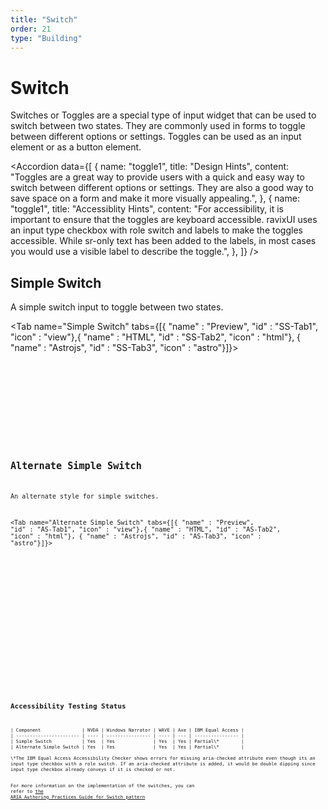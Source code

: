 ```yaml
---
title: "Switch"
order: 21
type: "Building"
---
```



# Switch

Switches or Toggles are a special type of input widget that can be used to switch between two states. They are commonly used in forms to toggle between different options or settings. Toggles can be used as an input element or as a button element.

<Accordion
  data={[
    {
      name: "toggle1",
      title: "Design Hints",
      content:
        "Toggles are a great way to provide users with a quick and easy way to switch between different options or settings. They are also a good way to save space on a form and make it more visually appealing.",
    },
    {
      name: "toggle1",
      title: "Accessiblity Hints",
      content:
        "For accessibility, it is important to ensure that the toggles are keyboard accessible. ravixUI uses an input type checkbox with role switch and labels to make the toggles accessible. While sr-only text has been added to the labels, in most cases you would use a visible label to describe the toggle.",
    },
  ]}
/>

## Simple Switch

A simple switch input to toggle between two states.

<Tab name="Simple Switch" tabs={[{ "name" : "Preview", "id" : "SS-Tab1", "icon" : "view"},{ "name" : "HTML", "id" : "SS-Tab2", "icon" : "html"}, { "name" : "Astrojs", "id" : "SS-Tab3", "icon" : "astro"}]}>

<section id ="SS-Tab1-panel" role="tabpanel" data-role="tabpanel" aria-labelledby="SS-Tab1">
<div class="flex items-center justify-center p-6">
<Toggle />
</div>

</section>

<section id ="SS-Tab2-panel" role="tabpanel" data-role="tabpanel" aria-labelledby="SS-Tab2" class="hidden">

<Code
  code={ToggleCode}
  lang="html"
  wrap="true"
  data-pagefind-ignore
/>

</section>

<section id ="SS-Tab3-panel" role="tabpanel" data-role="tabpanel" aria-labelledby="SS-Tab3" class="hidden">

<Code
  code={ToggleCodeAstro}
  lang="astro"
  title="SimpleSwitch.astro"
  wrap="true"
  data-pagefind-ignore
/>

</section>

</Tab>

## Alternate Simple Switch

An alternate style for simple switches.

<Tab name="Alternate Simple Switch" tabs={[{ "name" : "Preview", "id" : "AS-Tab1", "icon" : "view"},{ "name" : "HTML", "id" : "AS-Tab2", "icon" : "html"}, { "name" : "Astrojs", "id" : "AS-Tab3", "icon" : "astro"}]}>

<section id ="AS-Tab1-panel" role="tabpanel" data-role="tabpanel" aria-labelledby="AS-Tab1">
<div class="flex items-center justify-center p-6">
<ToggleAlt />
</div>

</section>

<section id ="AS-Tab2-panel" role="tabpanel" data-role="tabpanel" aria-labelledby="AS-Tab2" class="hidden">

<Code
  code={ToggleAltCode}
  lang="html"
  wrap="true"
  data-pagefind-ignore
/>

</section>

<section id ="AS-Tab3-panel" role="tabpanel" data-role="tabpanel" aria-labelledby="AS-Tab3" class="hidden">

<Code
  code={ToggleAltCodeAstro}
  lang="astro"
  title="AlternateSimpleSwitch.astro"
  wrap="true"
  data-pagefind-ignore
/>

</section>

</Tab>

## Accessibility Testing Status
<TableWrapper>
| Component               | NVDA | Windows Narrator | WAVE | Axe | IBM Equal Access |
| ----------------------- | ---- | ---------------- | ---- | --- | ---------------- |
| Simple Switch           | Yes  | Yes              | Yes  | Yes | Partial\*        |
| Alternate Simple Switch | Yes  | Yes              | Yes  | Yes | Partial\*        |
</TableWrapper>
\*The IBM Equal Access Accessibility Checker shows errors for missing aria-checked attribute even though its an input type checkbox with a role switch. If an aria-checked attribute is added, it would be double dipping since input type checkbox already conveys if it is checked or not.

For more information on the implementation of the switches, you can refer to [the ARIA Authoring Practices Guide for Switch pattern](https://www.w3.org/WAI/ARIA/apg/patterns/switch/)
